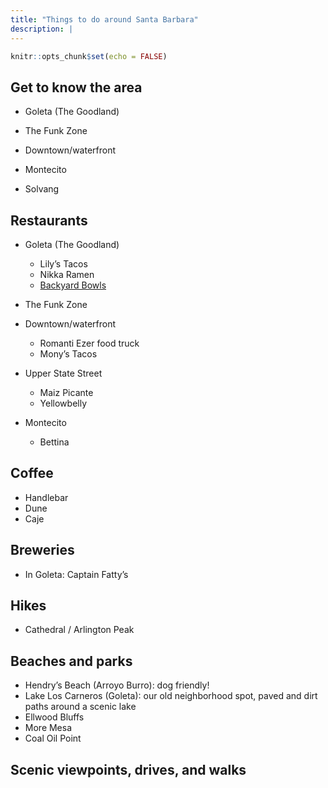 ```yaml
---
title: "Things to do around Santa Barbara"
description: |
---
```


```r
knitr::opts_chunk$set(echo = FALSE)
```

## Get to know the area
* Goleta (The Goodland)

* The Funk Zone

* Downtown/waterfront

* Montecito 

* Solvang


## Restaurants
* Goleta (The Goodland)
  - Lily's Tacos
  - Nikka Ramen
  - [Backyard Bowls](http://www.backyardbowls.com)

* The Funk Zone

* Downtown/waterfront
  - Romanti Ezer food truck
  - Mony's Tacos

* Upper State Street
  - Maiz Picante
  - Yellowbelly

* Montecito 
  - Bettina

## Coffee
* Handlebar
* Dune
* Caje

## Breweries
* In Goleta: Captain Fatty's

## Hikes
* Cathedral / Arlington Peak

## Beaches and parks
* Hendry's Beach (Arroyo Burro): dog friendly!
* Lake Los Carneros (Goleta): our old neighborhood spot, paved and dirt paths around a scenic lake
* Ellwood Bluffs
* More Mesa
* Coal Oil Point

## Scenic viewpoints, drives, and walks
